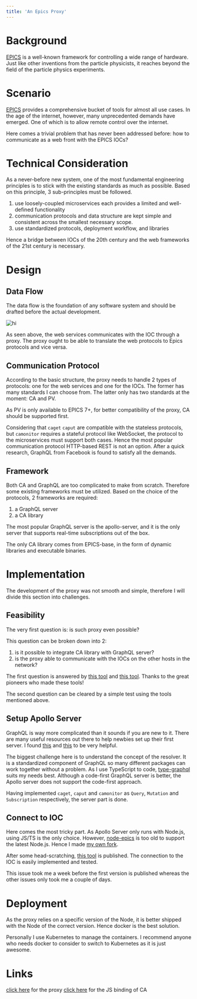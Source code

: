 ```yaml
---
title: 'An Epics Proxy'
---
```


# Background

[EPICS][epics] is a well-known framework for controlling a wide range of hardware. Just like other inventions from the particle physicists, it reaches beyond the field of the particle physics experiments.

# Scenario

[EPICS][epics] provides a comprehensive bucket of tools for almost all use cases. In the age of the internet, however, many unprecedented demands have emerged. One of which is to allow remote control over the internet.

Here comes a trivial problem that has never been addressed before: how to communicate as a web front with the EPICS IOCs?

# Technical Consideration

As a never-before new system, one of the most fundamental engineering principles is to stick with the existing standards as much as possible. Based on this principle, 3 sub-principles must be followed.

1. use loosely-coupled microservices each provides a limited and well-defined functionality
2. communication protocols and data structure are kept simple and consistent across the smallest necessary scope.
3. use standardized protocols, deployment workflow, and libraries

Hence a bridge between IOCs of the 20th century and the web frameworks of the 21st century is necessary.

# Design

## Data Flow

The data flow is the foundation of any software system and should be drafted before the actual development.

![hi](/image/epics-proxy.png)

As seen above, the web services communicates with the IOC through a proxy. The proxy ought to be able to translate the web protocols to Epics protocols and vice versa.

## Communication Protocol

According to the basic structure, the proxy needs to handle 2 types of protocols: one for the web services and one for the IOCs. The former has many standards I can choose from. The latter only has two standards at the moment: CA and PV.

As PV is only available to EPICS 7+, for better compatibility of the proxy, CA should be supported first.

Considering that `caget` `caput` are compatible with the stateless protocols, but `camonitor` requires a stateful protocol like WebSocket, the protocol to the microservices must support both cases. Hence the most popular communication protocol HTTP-based REST is not an option. After a quick research, GraphQL from Facebook is found to satisfy all the demands.

## Framework

Both CA and GraphQL are too complicated to make from scratch. Therefore some existing frameworks must be utilized. Based on the choice of the protocols, 2 frameworks are required:

1. a GraphQL server
2. a CA library

The most popular GraphQL server is the apollo-server, and it is the only server that supports real-time subscriptions out of the box.

The only CA library comes from EPICS-base, in the form of dynamic libraries and executable binaries.

# Implementation

The development of the proxy was not smooth and simple, therefore I will divide this section into challenges.

## Feasibility

The very first question is: is such proxy even possible?

This question can be broken down into 2:

1. is it possible to integrate CA library with GraphQL server?
2. is the proxy able to communicate with the IOCs on the other hosts in the network?

The first question is answered by [this tool][pyepics] and [this tool][node-epics]. Thanks to the great pioneers who made these tools!

The second question can be cleared by a simple test using the tools mentioned above.

## Setup Apollo Server

GraphQL is way more complicated than it sounds if you are new to it. There are many useful resources out there to help newbies set up their first server. I found [this](https://www.apollographql.com/docs/apollo-server/getting-started/) and [this][type-graphql] to be very helpful.

The biggest challenge here is to understand the concept of the resolver. It is a standardized component of GraphQL so many different packages can work together without a problem. As I use TypeScript to code, [type-graphql][type-graphql] suits my needs best. Although a code-first GraphQL server is better, the Apollo server does not support the code-first approach.

Having implemented `caget`, `caput` and `camonitor` as `Query`, `Mutation` and `Subscription` respectively, the server part is done.

## Connect to IOC

Here comes the most tricky part. As Apollo Server only runs with Node.js, using JS/TS is the only choice. However, [node-epics][node-epics] is too old to support the latest Node.js. Hence I made [my own fork][epics-ioc-connection].

After some head-scratching, [this tool][epics-ioc-connection] is published. The connection to the IOC is easily implemented and tested.

This issue took me a week before the first version is published whereas the other issues only took me a couple of days.

# Deployment

As the proxy relies on a specific version of the Node, it is better shipped with the Node of the correct version. Hence docker is the best solution.

Personally I use Kubernetes to manage the containers. I recommend anyone who needs docker to consider to switch to Kubernetes as it is just awesome.

# Links

[click here](https://github.com/onichandame/epics-proxy/) for the proxy
[click here][epics-ioc-connection] for the JS binding of CA

[epics]: https://epics-controls.org/
[pyepics]: https://github.com/pyepics/pyepics
[node-epics]: https://github.com/RobbieClarken/node-epics
[type-graphql]: https://typegraphql.com/
[epics-ioc-connection]: https://github.com/onichandame/epics-ioc-connection/
